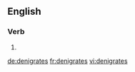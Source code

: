 {{also|dénigrâtes}}
==English==

===Verb===
{{head|en|verb form}}

# {{en-third-person singular of|denigrate}}

[[de:denigrates]]
[[fr:denigrates]]
[[vi:denigrates]]